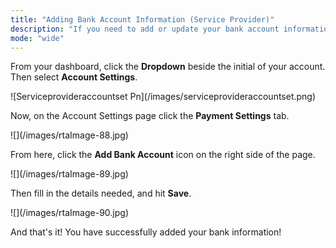 ```yaml
---
title: "Adding Bank Account Information (Service Provider)"
description: "If you need to add or update your bank account information, follow this help guide! "
mode: "wide"
---
```


From your dashboard, click the **Dropdown** beside the initial of your account. Then select **Account Settings**.

<Frame>
  ![Serviceprovideraccountset Pn](/images/serviceprovideraccountset.png)
</Frame>

Now, on the Account Settings page click the **Payment Settings** tab.

<Frame>
  ![](/images/rtaImage-88.jpg)
</Frame>

From here, click the **Add Bank Account** icon on the right side of the page.

<Frame>
  ![](/images/rtaImage-89.jpg)
</Frame>

Then fill in the details needed, and hit **Save**.

<Frame>
  ![](/images/rtaImage-90.jpg)
</Frame>

And that's it\! You have successfully added your bank information\!